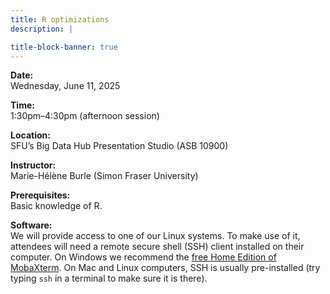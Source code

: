 ```yaml
---
title: R optimizations
description: |

title-block-banner: true
---
```


:::{.topdef}

**Date:** \
Wednesday, June 11, 2025

**Time:** \
1:30pm–4:30pm (afternoon session)

**Location:** \
SFU's Big Data Hub Presentation Studio (ASB 10900)

**Instructor:** \
Marie-Hélène Burle (Simon Fraser University)

**Prerequisites:** \
Basic knowledge of R.

**Software:** \
We will provide access to one of our Linux systems. To make use of it, attendees will need a remote secure shell (SSH) client installed on their computer. On Windows we recommend the [free Home Edition of MobaXterm](https://mobaxterm.mobatek.net/download.html). On Mac and Linux computers, SSH is usually pre-installed (try typing `ssh` in a terminal to make sure it is there).

:::

<!-- <br> -->
<!-- Course notes can be found [here](https://mint.westdri.ca/r/top_hpc). -->
